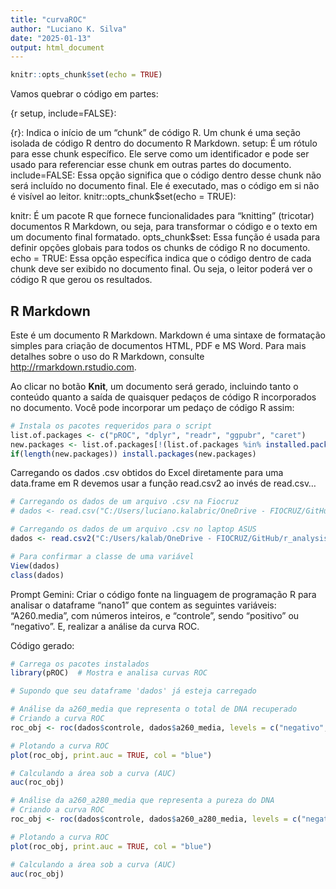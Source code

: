 ```yaml
---
title: "curvaROC"
author: "Luciano K. Silva"
date: "2025-01-13"
output: html_document
---
```


```r
knitr::opts_chunk$set(echo = TRUE)
```

Vamos quebrar o código em partes:

{r setup, include=FALSE}:

{r}: Indica o início de um "chunk" de código R. Um chunk é uma seção isolada de código R dentro do documento R Markdown.
setup: É um rótulo para esse chunk específico. Ele serve como um identificador e pode ser usado para referenciar esse chunk em outras partes do documento.
include=FALSE: Essa opção significa que o código dentro desse chunk não será incluído no documento final. Ele é executado, mas o código em si não é visível ao leitor.
knitr::opts_chunk$set(echo = TRUE):

knitr: É um pacote R que fornece funcionalidades para "knitting" (tricotar) documentos R Markdown, ou seja, para transformar o código e o texto em um documento final formatado.
opts_chunk$set: Essa função é usada para definir opções globais para todos os chunks de código R no documento.
echo = TRUE: Essa opção específica indica que o código dentro de cada chunk deve ser exibido no documento final. Ou seja, o leitor poderá ver o código R que gerou os resultados.

## R Markdown

Este é um documento R Markdown. Markdown é uma sintaxe de formatação simples para criação de documentos HTML, PDF e MS Word. Para mais detalhes sobre o uso do R Markdown, consulte <http://rmarkdown.rstudio.com>.

Ao clicar no botão **Knit**, um documento será gerado, incluindo tanto o conteúdo quanto a saída de quaisquer pedaços de código R incorporados no documento. Você pode incorporar um pedaço de código R assim:

```r
# Instala os pacotes requeridos para o script
list.of.packages <- c("pROC", "dplyr", "readr", "ggpubr", "caret")
new.packages <- list.of.packages[!(list.of.packages %in% installed.packages()[,"Package"])]
if(length(new.packages)) install.packages(new.packages)
```

Carregando os dados .csv obtidos do Excel diretamente para uma data.frame em R devemos usar a função read.csv2 ao invés de read.csv...

```r
# Carregando os dados de um arquivo .csv na Fiocruz
# dados <- read.csv("C:/Users/luciano.kalabric/OneDrive - FIOCRUZ/GitHub/r_analysis/datasets/extracao_ROC.csv", sep=",")

# Carregando os dados de um arquivo .csv no laptop ASUS
dados <- read.csv2("C:/Users/kalab/OneDrive - FIOCRUZ/GitHub/r_analysis/datasets/extracao_curvaROC.csv")

# Para confirmar a classe de uma variável
View(dados)
class(dados)
```


Prompt Gemini:
Criar o código fonte na linguagem de programação R para analisar o dataframe "nano1" que contem as seguintes variáveis: "A260.media", com números inteiros, e "controle", sendo "positivo" ou "negativo".  E, realizar a análise da curva ROC.

Código gerado:

```r
# Carrega os pacotes instalados 
library(pROC)  # Mostra e analisa curvas ROC

# Supondo que seu dataframe 'dados' já esteja carregado

# Análise da a260_media que representa o total de DNA recuperado
# Criando a curva ROC
roc_obj <- roc(dados$controle, dados$a260_media, levels = c("negativo", "positivo"))

# Plotando a curva ROC
plot(roc_obj, print.auc = TRUE, col = "blue")

# Calculando a área sob a curva (AUC)
auc(roc_obj)

# Análise da a260_a280_media que representa a pureza do DNA
# Criando a curva ROC
roc_obj <- roc(dados$controle, dados$a260_a280_media, levels = c("negativo", "positivo"))

# Plotando a curva ROC
plot(roc_obj, print.auc = TRUE, col = "blue")

# Calculando a área sob a curva (AUC)
auc(roc_obj)

```
